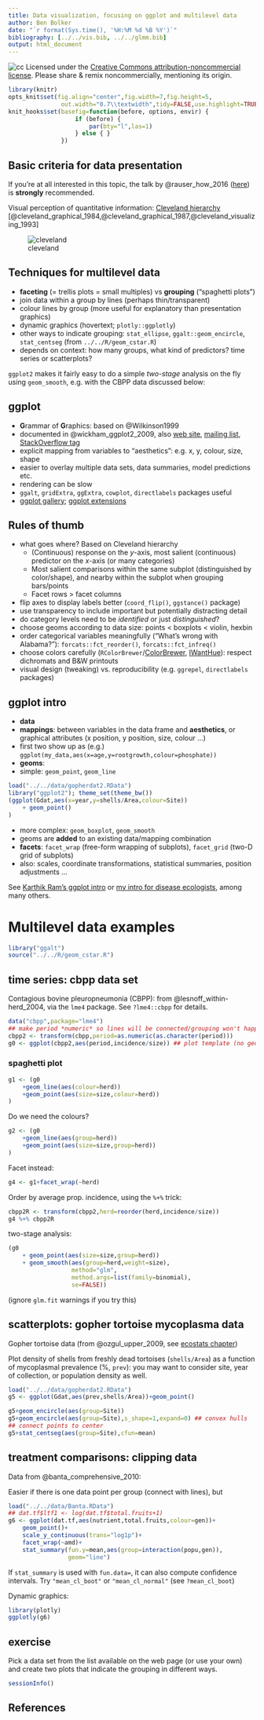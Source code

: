 ```yaml
---
title: Data visualization, focusing on ggplot and multilevel data
author: Ben Bolker
date: "`r format(Sys.time(), '%H:%M %d %B %Y')`"
bibliography: [../../vis.bib, ../../glmm.bib]
output: html_document
---
```


![cc](pix/cc-attrib-nc.png)
Licensed under the 
[Creative Commons attribution-noncommercial license](http://creativecommons.org/licenses/by-nc/3.0/).
Please share \& remix noncommercially, mentioning its origin.

```r
library(knitr)
opts_knit$set(fig.align="center",fig.width=7,fig.height=5,
               out.width="0.7\\textwidth",tidy=FALSE,use.highlight=TRUE)
knit_hooks$set(basefig=function(before, options, envir) {
                   if (before) {
                       par(bty="l",las=1)
                   } else { }
               })
``` 

## Basic criteria for data presentation

If you're at all interested in this topic, the talk by @rauser_how_2016 ([here](https://www.youtube.com/watch?v=fSgEeI2Xpdc)) is **strongly** recommended.

Visual perception of quantitative information: [Cleveland hierarchy](http://processtrends.com/toc_data_visualization.htm) [@cleveland_graphical_1984,@cleveland_graphical_1987,@cleveland_visualizing_1993]

![cleveland](pix/data_vis_1.png)


## Techniques for multilevel data

* **faceting** (= trellis plots = small multiples) vs **grouping** ("spaghetti plots")
* join data within a group by lines (perhaps thin/transparent)
* colour lines by group (more useful for explanatory than presentation graphics)
* dynamic graphics (hovertext; `plotly::ggplotly`)
* other ways to indicate grouping: `stat_ellipse`, `ggalt::geom_encircle`, `stat_centseg` (from `../../R/geom_cstar.R`)
* depends on context: how many groups, what kind of predictors? time series or scatterplots?

`ggplot2` makes it fairly easy to do a simple *two-stage* analysis on the fly using `geom_smooth`, e.g. with the CBPP data discussed below:

## ggplot 

- **G**rammar of **G**raphics: based on @Wilkinson1999
- documented in @wickham_ggplot2_2009, also [web site](http://had.co.nz/ggplot2), [mailing list](http://groups.google.com/group/ggplot2), [StackOverflow tag](https://stackoverflow.com/questions/tagged/ggplot2)
- explicit mapping from variables to "aesthetics": e.g. x, y, colour, size, shape
- easier to overlay multiple data sets, data summaries, model predictions etc.
- rendering can be slow
- `ggalt`, `gridExtra`, `ggExtra`, `cowplot`, `directlabels` packages useful
- [ggplot gallery](http://www.ggplot2-exts.org/gallery/); [ggplot extensions](https://www.ggplot2-exts.org/)

## Rules of thumb

* what goes where? Based on Cleveland hierarchy
     * (Continuous) response on the $y$-axis, most salient (continuous) predictor on the $x$-axis (or many categories)
     * Most salient comparisons within the same subplot (distinguished by color/shape), and nearby within the subplot when grouping bars/points
     * Facet rows > facet columns
* flip axes to display labels better (`coord_flip()`, `ggstance()` package)
* use transparency to include important but potentially distracting detail
* do category levels need to be *identified* or just *distinguished*?
* choose geoms according to data size: points < boxplots < violin, hexbin
* order categorical variables meaningfully ("What's wrong with Alabama?"): `forcats::fct_reorder()`, `forcats::fct_infreq()`
* choose colors carefully (`RColorBrewer`/[ColorBrewer](colorbrewer2.org/), [IWantHue](http://tools.medialab.sciences-po.fr/iwanthue/)): respect dichromats and B&W printouts
* visual design (tweaking) vs. reproducibility (e.g. `ggrepel`, `directlabels` packages)

## ggplot intro

-   **data**
-   **mappings**: between variables in the data frame and **aesthetics**, or graphical attributes
(x position, y position, size, colour ...)
-   first two show up as (e.g.) `ggplot(my_data,aes(x=age,y=rootgrowth,colour=phosphate))`
-   **geoms**:
   - simple: `geom_point`, `geom_line`
```r
load("../../data/gopherdat2.RData")
library("ggplot2"); theme_set(theme_bw())
(ggplot(Gdat,aes(x=year,y=shells/Area,colour=Site))
    + geom_point()
)
```
- more complex: `geom_boxplot`, `geom_smooth`
- geoms are **added** to an existing data/mapping combination
- **facets**: `facet_wrap` (free-form wrapping of subplots), `facet_grid` (two-D grid of subplots)
- also: scales, coordinate transformations, statistical summaries, position adjustments ...

See [Karthik Ram's ggplot intro](https://github.com/karthikram/ggplot-lecture) or [my intro for disease ecologists](http://ms.mcmaster.ca/~bolker/eeid/ecology/ggplot.pdf), among many others.

# Multilevel data examples

```r
library("ggalt")
source("../../R/geom_cstar.R")
```

## time series: cbpp data set

Contagious bovine pleuropneumonia (CBPP): from @lesnoff_within-herd_2004, via the `lme4` package. See `?lme4::cbpp` for details.

```r
data("cbpp",package="lme4")
## make period *numeric* so lines will be connected/grouping won't happen
cbpp2 <- transform(cbpp,period=as.numeric(as.character(period)))
g0 <- ggplot(cbpp2,aes(period,incidence/size)) ## plot template (no geom)
```

### spaghetti plot

```r
g1 <- (g0
    +geom_line(aes(colour=herd))
    +geom_point(aes(size=size,colour=herd))
)
```

Do we need the colours?
```r
g2 <- (g0
    +geom_line(aes(group=herd))
    +geom_point(aes(size=size,group=herd))
)
```

Facet instead:

```r
g4 <- g1+facet_wrap(~herd)
```

Order by average prop. incidence, using the `%+%` trick:

```r
cbpp2R <- transform(cbpp2,herd=reorder(herd,incidence/size))
g4 %+% cbpp2R
```

two-stage analysis:

```r
(g0
    + geom_point(aes(size=size,group=herd))
    + geom_smooth(aes(group=herd,weight=size),
                  method="glm",
                  method.args=list(family=binomial),
                  se=FALSE))
```
(ignore `glm.fit` warnings if you try this)


## scatterplots: gopher tortoise mycoplasma data

Gopher tortoise data (from @ozgul_upper_2009, see [ecostats chapter](http://bbolker.github.io/mixedmodels-misc/ecostats_chap.html#data))

Plot density of shells from freshly dead tortoises (`shells/Area`) as a function of mycoplasmal prevalence (%, `prev`): you may want to consider site, year of collection, or population density as well.

```r
load("../../data/gopherdat2.RData")
g5 <- ggplot(Gdat,aes(prev,shells/Area))+geom_point()
```

```r
g5+geom_encircle(aes(group=Site))
g5+geom_encircle(aes(group=Site),s_shape=1,expand=0) ## convex hulls
## connect points to center
g5+stat_centseg(aes(group=Site),cfun=mean)
```

## treatment comparisons: clipping data

Data from @banta_comprehensive_2010:

Easier if there is one data point per group (connect with lines),
but 

```r
load("../../data/Banta.RData")
## dat.tf$ltf1 <- log(dat.tf$total.fruits+1)
g6 <- ggplot(dat.tf,aes(nutrient,total.fruits,colour=gen))+
    geom_point()+
    scale_y_continuous(trans="log1p")+
    facet_wrap(~amd)+
    stat_summary(fun.y=mean,aes(group=interaction(popu,gen)),
                 geom="line")
```

If `stat_summary` is used with `fun.data=`, it can also compute confidence intervals.  Try `"mean_cl_boot"` or `"mean_cl_normal"` (see `?mean_cl_boot`)

Dynamic graphics:

```r
library(plotly)
ggplotly(g6)
```

## exercise

Pick a data set from the list available on the web page (or use your own) and create two plots that indicate the grouping in different ways.

```r
sessionInfo()
```

## References
